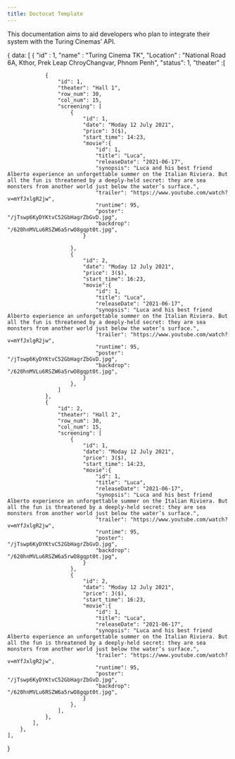 ```yaml
---
title: Doctocat Template
---
```



This documentation aims to aid developers who plan to integrate their system with the Turing Cinemas’ API.

{
	data:
    [
		{
			"id" : 1,
			"name" : "Turing Cinema TK",
			"Location" : "National Road 6A, Kthor, Prek Leap ChroyChangvar, Phnom Penh",
			"status": 1,
			"theater" :[

                {
                    "id": 1,
                    "theater": "Hall 1",
                    "row_num": 30,
                    "col_num": 15,
                    "screening": [
                        { 
                            "id": 1,
                            "date": "Moday 12 July 2021",
                            "price": 3($),
                            "start_time": 14:23,
                            "movie":{
                                "id": 1,
                                "title": "Luca",
                                "releaseDate": "2021-06-17",
                                "synopsis": "Luca and his best friend Alberto experience an unforgettable summer on the Italian Riviera. But all the fun is threatened by a deeply-held secret: they are sea monsters from another world just below the water’s surface.",
                                "trailer": "https://www.youtube.com/watch?v=mYfJxlgR2jw",
                                "runtime": 95,
                                "poster": "/jTswp6KyDYKtvC52GbHagrZbGvD.jpg",
                                "backdrop": "/620hnMVLu6RSZW6a5rwO8gqpt0t.jpg",
                            }

                        },
                        { 
                            "id": 2,
                            "date": "Moday 12 July 2021",
                            "price": 3($),
                            "start_time": 16:23,
                            "movie":{
                                "id": 1,
                                "title": "Luca",
                                "releaseDate": "2021-06-17",
                                "synopsis": "Luca and his best friend Alberto experience an unforgettable summer on the Italian Riviera. But all the fun is threatened by a deeply-held secret: they are sea monsters from another world just below the water’s surface.",
                                "trailer": "https://www.youtube.com/watch?v=mYfJxlgR2jw",
                                "runtime": 95,
                                "poster": "/jTswp6KyDYKtvC52GbHagrZbGvD.jpg",
                                "backdrop": "/620hnMVLu6RSZW6a5rwO8gqpt0t.jpg",
                            }
                        },
                    ]
                },
				{
                    "id": 2,
                    "theater": "Hall 2",
                    "row_num": 30,
                    "col_num": 15,
                    "screening": [
                        { 
                            "id": 1,
                            "date": "Moday 12 July 2021",
                            "price": 3($),
                            "start_time": 14:23,
                            "movie":{
                                "id": 1,
                                "title": "Luca",
                                "releaseDate": "2021-06-17",
                                "synopsis": "Luca and his best friend Alberto experience an unforgettable summer on the Italian Riviera. But all the fun is threatened by a deeply-held secret: they are sea monsters from another world just below the water’s surface.",
                                "trailer": "https://www.youtube.com/watch?v=mYfJxlgR2jw",
                                "runtime": 95,
                                "poster": "/jTswp6KyDYKtvC52GbHagrZbGvD.jpg",
                                "backdrop": "/620hnMVLu6RSZW6a5rwO8gqpt0t.jpg",
                            }
                        },
                        { 
                            "id": 2,
                            "date": "Moday 12 July 2021",
                            "price": 3($),
                            "start_time": 16:23,
                            "movie":{
                                "id": 1,
                                "title": "Luca",
                                "releaseDate": "2021-06-17",
                                "synopsis": "Luca and his best friend Alberto experience an unforgettable summer on the Italian Riviera. But all the fun is threatened by a deeply-held secret: they are sea monsters from another world just below the water’s surface.",
                                "trailer": "https://www.youtube.com/watch?v=mYfJxlgR2jw",
                                "runtime": 95,
                                "poster": "/jTswp6KyDYKtvC52GbHagrZbGvD.jpg",
                                "backdrop": "/620hnMVLu6RSZW6a5rwO8gqpt0t.jpg",
                            }
                        },
                    ],
                },						
			],
		},	
    ],
}
